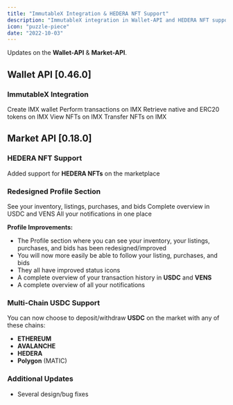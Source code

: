 ```yaml
---
title: "ImmutableX Integration & HEDERA NFT Support"
description: "ImmutableX integration in Wallet-API and HEDERA NFT support in Market-API"
icon: "puzzle-piece"
date: "2022-10-03"
---
```


Updates on the **Wallet-API** & **Market-API**.

## Wallet API [0.46.0]

### ImmutableX Integration

<CardGroup cols={3}>
  <Card title="Create Wallet" icon="wallet">
    Create IMX wallet
  </Card>
  
  <Card title="Transactions" icon="money-bill-transfer">
    Perform transactions on IMX
  </Card>
  
  <Card title="Token Retrieval" icon="coins">
    Retrieve native and ERC20 tokens on IMX
  </Card>
  
  <Card title="View NFTs" icon="image">
    View NFTs on IMX
  </Card>
  
  <Card title="Transfer NFTs" icon="arrow-right-arrow-left">
    Transfer NFTs on IMX
  </Card>
</CardGroup>

## Market API [0.18.0]

### HEDERA NFT Support

Added support for **HEDERA NFTs** on the marketplace

### Redesigned Profile Section

<CardGroup cols={3}>
  <Card title="Inventory View" icon="box">
    See your inventory, listings, purchases, and bids
  </Card>
  
  <Card title="Transaction History" icon="clock-rotate-left">
    Complete overview in USDC and VENS
  </Card>
  
  <Card title="Notifications" icon="bell">
    All your notifications in one place
  </Card>
</CardGroup>

**Profile Improvements:**
- The Profile section where you can see your inventory, your listings, purchases, and bids has been redesigned/improved
- You will now more easily be able to follow your listing, purchases, and bids
- They all have improved status icons
- A complete overview of your transaction history in **USDC** and **VENS**
- A complete overview of all your notifications

### Multi-Chain USDC Support

You can now choose to deposit/withdraw **USDC** on the market with any of these chains:
- **ETHEREUM**
- **AVALANCHE**
- **HEDERA**
- **Polygon** (MATIC)

### Additional Updates

- Several design/bug fixes
